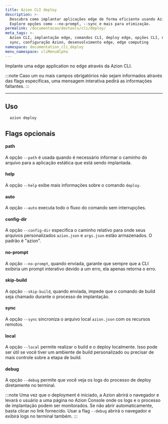 ```yaml
---
title: Azion CLI deploy
description: >-
  Descubra como implantar aplicações edge de forma eficiente usando Azion CLI.
  Explore opções como --no-prompt, --sync e mais para otimização.
permalink: /documentacao/devtools/cli/deploy/
meta_tags: >-
  Azion CLI, implantação edge, comandos CLI, deploy edge, opções CLI, no-prompt,
  sync, configuração Azion, desenvolvimento edge, edge computing
namespace: documentation_cli_deploy
menu_namespace: cliMenuAlpha
---
```


Implante uma edge application no edge através da Azion CLI.

:::note 
Caso um ou mais campos obrigatórios não sejam informados através das flags específicas, uma mensagem interativa pedirá as informações faltantes.
:::

---

## Uso 

```bash
  azion deploy
```

## Flags opcionais

#### path 

A opção `--path` é usada quando é necessário informar o caminho do arquivo para a aplicação estática que está sendo implantada.

#### help

A opção `--help` exibe mais informações sobre o comando `deploy`.

#### auto

A opção `--auto` executa todo o fluxo do comando sem interrupções.

#### config-dir

A opção `--config-dir` especifica o caminho relativo para onde seus arquivos personalizados `azion.json` e `args.json` estão armazenados. O padrão é "azion".

#### no-prompt

A opção `--no-prompt`, quando enviada, garante que sempre que a CLI exibiria um prompt interativo devido a um erro, ela apenas retorna o erro.

#### skip-build

A opção `--skip-build`, quando enviada, impede que o comando de build seja chamado durante o processo de implantação.

#### sync

A opção `--sync` sincroniza o arquivo local `azion.json` com os recursos remotos.

#### local

A opção `--local` permite realizar o build e o deploy localmente. Isso pode ser útil se você tiver um ambiente de build personalizado ou precisar de mais controle sobre a etapa de build.

#### debug

A opção `--debug` permite que você veja os logs do processo de deploy diretamente no terminal.

:::note 
Uma vez que o deployment é iniciado, a Azion abrirá o navegador e levará o usuário a uma página no Azion Console onde os logs e o processo de implantação podem ser monitorados. Se não abrir automaticamente, basta clicar no link fornecido. Usar a flag `--debug` abrirá o navegador e exibirá logs no terminal também.
::: 
